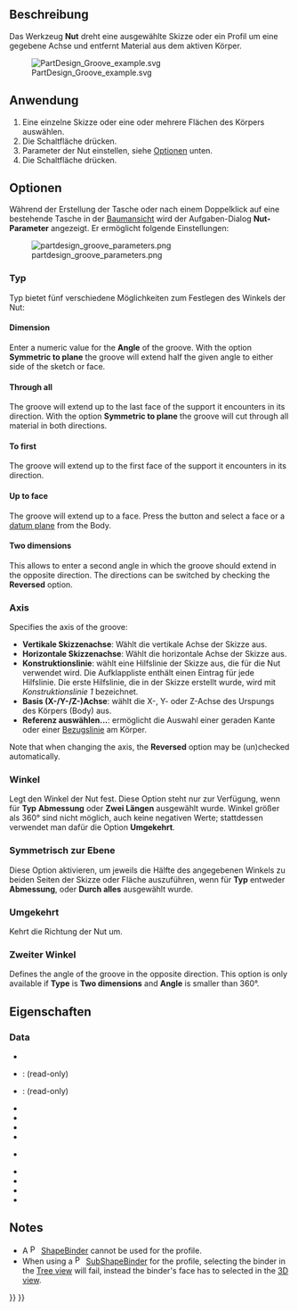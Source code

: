 <languages/>

{{Docnav/de
|[[PartDesign_Hole/de|Bohrung]]
|[[PartDesign_SubtractiveLoft/de|Subtraktive Ausformung]]
|[[PartDesign_Workbench/de|PartDesign Arbeitsbereich]]
|IconL=PartDesign_Hole.svg
|IconR=PartDesign_SubtractiveLoft.svg
|IconC=Workbench_PartDesign.svg
}}

{{GuiCommand/de
|Name=PartDesign Groove
|Name/de=PartDesign Nut
|MenuLocation=Part Design → Objekte abziehen → Nut
|Workbenches=[[PartDesign_Workbench/de|PartDesign]]
|SeeAlso=[[PartDesign_Revolution/de|PartDesign Drehkörper]]
}}

<span id="Description"></span>
==Beschreibung==

Das Werkzeug '''Nut''' dreht eine ausgewählte Skizze oder ein Profil um eine gegebene Achse und entfernt Material aus dem aktiven Körper.

[[File:PartDesign Groove example.svg|none]]

{{Caption|Oben: Skizze (A) ist um die Achse (B) gedreht; die resultierende Nut auf dem Volumenkörper (C) ist rechts dargestellt.}}

<span id="Usage"></span>
==Anwendung==

# Eine einzelne Skizze oder eine oder mehrere Flächen des Körpers auswählen.
# Die Schaltfläche {{Button|[[Image:PartDesign_Groove.svg|16px]] [[PartDesign_Groove/de|Nut]]}} drücken.
# Parameter der Nut einstellen, siehe [[#Optionen|Optionen]] unten.
# Die Schaltfläche {{Button|OK}} drücken.

<span id="Options"></span>
==Optionen==

Während der Erstellung der Tasche oder nach einem Doppelklick auf eine bestehende Tasche in der [[Tree_view/de|Baumansicht]] wird der Aufgaben-Dialog '''Nut-Parameter''' angezeigt. Er ermöglicht folgende Einstellungen:<!--Die 1.0 Entwicklungsversion zeigt fälschlicher Weise "Drehteil-Parameter"-->

[[Image:partdesign_groove_parameters.png|frame|left]]

<span id="Type"></span>
===Typ===

{{Version/de|1.0}}

Typ bietet fünf verschiedene Möglichkeiten zum Festlegen des Winkels der Nut:

====Dimension====

Enter a numeric value for the '''Angle''' of the groove. With the option '''Symmetric to plane''' the groove will extend half the given angle to either side of the sketch or face.

====Through all====

The groove will extend up to the last face of the support it encounters in its direction. With the option '''Symmetric to plane''' the groove will cut through all material in both directions.

====To first====

The groove will extend up to the first face of the support it encounters in its direction.

====Up to face====

The groove will extend up to a face. Press the {{Button|Face}} button and select a face or a [[PartDesign_Plane|datum plane]] from the Body.

====Two dimensions====

This allows to enter a second angle in which the groove should extend in the opposite direction. The directions can be switched by checking the '''Reversed''' option.

===Axis ===

Specifies the axis of the groove:

* '''Vertikale Skizzenachse''': Wählt die vertikale Achse der Skizze aus.
* '''Horizontale Skizzenachse''': Wählt die horizontale Achse der Skizze aus.
* '''Konstruktionslinie''': wählt eine Hilfslinie der Skizze aus, die für die Nut verwendet wird. Die Aufklappliste enthält einen Eintrag für jede Hilfslinie. Die erste Hilfslinie, die in der Skizze erstellt wurde, wird mit ''Konstruktionslinie 1'' bezeichnet.
* '''Basis (X-/Y-/Z-)Achse''': wählt die X-, Y- oder Z-Achse des Urspungs des Körpers (Body) aus.
* '''Referenz auswählen...''': ermöglicht die Auswahl einer geraden Kante oder einer [[PartDesign_Line/de|Bezugslinie]] am Körper.

Note that when changing the axis, the '''Reversed''' option may be (un)checked automatically.

<span id="Angle"></span>
===Winkel===

Legt den Winkel der Nut fest. Diese Option steht nur zur Verfügung, wenn für '''Typ''' '''Abmessung''' oder '''Zwei Längen''' ausgewählt wurde. Winkel größer als 360° sind nicht möglich, auch keine negativen Werte; stattdessen verwendet man dafür die Option '''Umgekehrt'''.

<span id="Symmetric_to_plane"></span>
===Symmetrisch zur Ebene ===

Diese Option aktivieren, um jeweils die Hälfte des angegebenen Winkels zu beiden Seiten der Skizze oder Fläche auszuführen, wenn für '''Typ''' entweder '''Abmessung''', oder '''Durch alles''' ausgewählt wurde.

<span id="Reversed"></span>
=== Umgekehrt ===

Kehrt die Richtung der Nut um.

<span id="2nd_angle"></span>
===Zweiter Winkel===

{{Version/de|1.0}}

Defines the angle of the groove in the opposite direction. This option is only available if '''Type''' is '''Two dimensions''' and '''Angle''' is smaller than 360°.

<span id="Properties"></span>
==Eigenschaften==

===Data===

{{TitleProperty|Groove}}

* {{PropertyData|Type|Enumeration}}
* {{PropertyData|Base|Vector}}: (read-only)
* {{PropertyData|Axis|Vector}}: (read-only)
* {{PropertyData|Angle|Angle}}
* {{PropertyData|Angle2|Angle}}
* {{PropertyData|Up To Face|LinkSub}}
* {{PropertyData|Reference Axis|LinkSub}}

{{TitleProperty|Part Design}}

* {{PropertyData|Refine|Bool}}

{{TitleProperty|Sketch Based}}

* {{PropertyData|Profile|LinkSub}}
* {{PropertyData|Midplane|Bool}}
* {{PropertyData|Reversed|Bool}}
* {{PropertyData|Allow Multi Face|Bool}}

== Notes ==

* A [[File:PartDesign_ShapeBinder.svg|16px]] [[PartDesign_ShapeBinder|ShapeBinder]] cannot be used for the profile.
* When using a [[File:PartDesign_SubShapeBinder.svg|16px]] [[PartDesign_SubShapeBinder|SubShapeBinder]] for the profile, selecting the binder in the [[Tree_view|Tree view]] will fail, instead the binder's face has to selected in the [[3D_view|3D view]].


{{Docnav/de
|[[PartDesign_Hole/de|Bohrung]]
|[[PartDesign_SubtractiveLoft/de|Subtraktive Ausformung]]
|[[PartDesign_Workbench/de|PartDesign Arbeitsbereich]]
|IconL=PartDesign_Hole.svg
|IconR=PartDesign_SubtractiveLoft.svg
|IconC=Workbench_PartDesign.svg
}}

{{PartDesign Tools navi{{#translation:}}}}
{{Userdocnavi{{#translation:}}}}